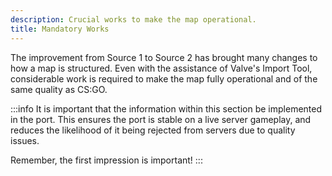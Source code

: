 ```yaml
---
description: Crucial works to make the map operational.
title: Mandatory Works
---
```


The improvement from Source 1 to Source 2 has brought many changes to how a map is structured. Even with the assistance of Valve's Import Tool, considerable work is required to make the map fully operational and of the same quality as CS:GO.

:::info
It is important that the information within this section be implemented in the port. This ensures the port is stable on a live server gameplay, and reduces the likelihood of it being rejected from servers due to quality issues.

Remember, the first impression is important!
:::


<DocCardList />